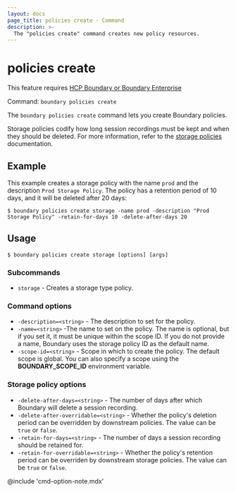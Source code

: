 ```yaml
---
layout: docs
page_title: policies create - Command
description: >-
  The "policies create" command creates new policy resources.
---
```


# policies create

<EnterpriseAlert product="boundary">This feature requires <a href="https://www.hashicorp.com/products/boundary">HCP Boundary or Boundary Enterprise</a></EnterpriseAlert>

Command: `boundary policies create`

The `boundary policies create` command lets you create Boundary policies.

Storage policies codify how long session recordings must be kept and when they should be deleted.
For more information, refer to the [storage policies](/boundary/docs/domain-model/storage-policy) documentation.

## Example

This example creates a storage policy with the name `prod` and the description `Prod Storage Policy`.
The policy has a retention period of 10 days, and it will be deleted after 20 days:

```shell-session
$ boundary policies create storage -name prod -description "Prod Storage Policy" -retain-for-days 10 -delete-after-days 20
```

## Usage

<CodeBlockConfig hideClipboard>

```shell-session
$ boundary policies create storage [options] [args]
```

</CodeBlockConfig>

### Subcommands

- `storage` - Creates a storage type policy.

### Command options

- `-description=<string>` - The description to set for the policy.
- `-name=<string>` -The name to set on the policy.
The name is optional, but if you set it, it must be unique within the scope ID.
If you do not provide a name, Boundary uses the storage policy ID as the default name.
- `-scope-id=<string>` - Scope in which to create the policy.
The default scope is global.
You can also specify a scope using the **BOUNDARY_SCOPE_ID** environment variable.

### Storage policy options

- `-delete-after-days=<string>` - The number of days after which Boundary will delete a session recording.
- `-delete-after-overridable=<string>` - Whether the policy's deletion period can be overridden by downstream policies.
The value can be `true` or `false`.
- `-retain-for-days=<string>` - The number of days a session recording should be retained for.
- `-retain-for-overridable=<string>` - Whether the policy's retention period can be overriden by downstream storage policies.
The value can be `true` or `false`.

@include 'cmd-option-note.mdx'